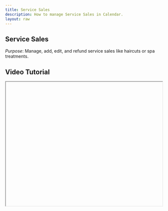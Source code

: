 ```yaml
---
title: Service Sales
description: How to manage Service Sales in Calendar.
layout: raw
---
```



<div className="mdx-content">

## Service Sales



*Purpose*: Manage, add, edit, and refund service sales like haircuts or spa treatments.

## Video Tutorial



<iframe
  width="100%"
  height="400"
  title="Service sales tutorial"
  allowFullScreen
  className="rounded-lg"
/>

---

## Steps:



❶ **Navigate to Sales**  
On the **main dashboard**, look to the **left sidebar menu** and click on **“Sales”**.

❷ **Go to Services Tab**  
Inside the Sales section, at the **top or tab menu**, you’ll see a navigation option labeled **“Services”** – click on it to enter the **Service Sales** view.

❸ **Browse Service Sales**  
On this page, you’ll find a list of **all sales related to services** like haircuts, facials, or spa treatments.

❹ **Add a New Service Sale**  
Click on the **“Add Sale”** button usually at the **top-right corner** of the page.  
In the opened panel, choose customer type, venue, and select the service(s) from the list to add to the cart.  
You can then proceed to apply discounts, assign staff, and complete payment via your preferred method.

❺ **Edit Existing Sale**  
Click on the **Sale ID** or open the **three-dot (⋮) menu** at the end of the sale row and choose **“Edit Sale”**.

❻ **Issue a Refund**  
Click on the Sale ID → open the three-dot menu → select **“Refund”**, and proceed through the refund process.

❼ **Void a Sale**  
Follow the same path and select **“Void Sale”** from the menu.

❽ **Additional Options**  
You can also **share the invoice**, and **view both sales and client details** directly from this tab.

---

**Tip for First-Time Users**:  
Service Sales lets you track treatments and staff performance easily, and handle any after-sale corrections efficiently.

<div className="space-y-4 mt-6">

<div className="my-10 border-t border-gray-200" />

## More questions about this


</div>
<div className="space-y-4 mt-6">
  <details className="bg-white rounded-md p-4 border border-gray-300">
  <summary
    className="font-medium text-base text-gray-900"
    style={{
      backgroundColor: 'transparent',
      outline: 'none',
      cursor: 'pointer',
      userSelect: 'none',
      listStyle: 'none',
    }}
  >Can I edit a sale after it’s completed?</summary>
   <p className="mt-2 text-sm text-gray-700">
      Yes, use the Edit Sale option from the ⋮ menu next to the sale entry.
    </p>
  </details>

  <details className="bg-white rounded-md p-4 border border-gray-300">
  <summary
    className="font-medium text-base text-gray-900"
    style={{
      backgroundColor: 'transparent',
      outline: 'none',
      cursor: 'pointer',
      userSelect: 'none',
      listStyle: 'none',
    }}
  >Where can I find the invoice?</summary>
    <p className="mt-2 text-sm text-gray-700">
      In the sale detail panel, use the share button to download or email the invoice.
    </p>
  </details>
</div>
</div>

---

<div className="space-y-4 mt-6">

<div className="my-10 border-t border-gray-200" />

<div className="mdx-content mt-10">

Was this article helpful?

<div style={{ display: 'flex', gap: '1rem' }}>
  <button style={{ padding: '0.5rem', borderRadius: '9999px', backgroundColor: '#f0f0f0' }}>
    👍
  </button>
  <button style={{ padding: '0.5rem', borderRadius: '9999px', backgroundColor: '#f0f0f0' }}>
    👎
  </button>
</div>
</div>

---
</div>
